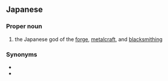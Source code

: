 ==Japanese==
{{ja-kanjitab|天|目|一|箇}}

===Proper noun===
{{ja-pos|proper|あまのまひとつ|アマノマヒトツ}}

# {{lb|ja|mythology|Shinto|sort=あまのまひとつ}} the Japanese god of the [[forge]], [[metalcraft]], and [[blacksmithing]]

===Synonyms===
* {{ja-l|鍛冶神|かじしん|Kajishin}}
* {{ja-l|天津麻羅|あまつまら|Amatsumara}}
<!-- NOTE: Amanomahitotsu is an alternate name for Amatsumara. Kajishin just means "forge god", and is basically Amatsumara's title. These three terms all mean the same single god. -->